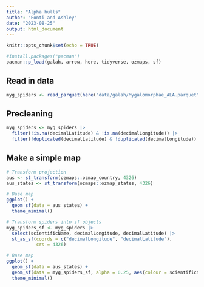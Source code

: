 ```yaml
---
title: "Alpha hulls"
author: "Fonti and Ashley"
date: "2023-08-25"
output: html_document
---
```


```r
knitr::opts_chunk$set(echo = TRUE)
```

```r
#install.packages("pacman")
pacman::p_load(galah, arrow, here, tidyverse, ozmaps, sf)
```

## Read in data

```r
myg_spiders <- read_parquet(here("data/galah/Mygalomorphae_ALA.parquet"))
```

## Precleaning

```r
myg_spiders <- myg_spiders |> 
  filter(!is.na(decimalLatitude) & !is.na(decimalLongitude)) |>
  filter(!duplicated(decimalLatitude) & !duplicated(decimalLongitude)) 
```

## Make a simple map

```r
# Transform projection
aus <- st_transform(ozmaps::ozmap_country, 4326)
aus_states <- st_transform(ozmaps::ozmap_states, 4326)

# Base map 
ggplot() + 
  geom_sf(data = aus_states) + 
  theme_minimal()

# Transform spiders into sf objects
myg_spiders_sf <- myg_spiders |> 
  select(scientificName, decimalLongitude, decimalLatitude) |> 
  st_as_sf(coords = c("decimalLongitude", "decimalLatitude"), 
           crs = 4326)

# Base map 
ggplot() + 
  geom_sf(data = aus_states) + 
  geom_sf(data = myg_spiders_sf, alpha = 0.25, aes(colour = scientificName)) + 
  theme_minimal()
```



